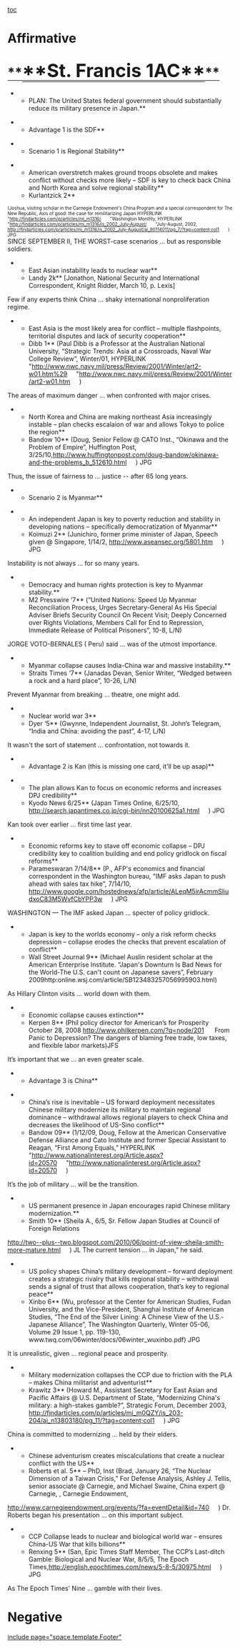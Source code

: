 [[toc]]
=Affirmative= 

==<span style="border-bottom-color: #000000; border-bottom-style: solid; border-bottom-width: 1px; font-size: 1.4em; margin-bottom: 5px; margin-left: 0px; margin-right: 0px; margin-top: 5px; padding-bottom: 0px; padding-left: 0px; padding-right: 0px; padding-top: 5px;">**<span style="border-bottom-color: #000000; border-bottom-style: solid; border-bottom-width: 1px; font-size: 1.4em; margin-bottom: 5px; margin-left: 0px; margin-right: 0px; margin-top: 5px; padding-bottom: 0px; padding-left: 0px; padding-right: 0px; padding-top: 5px;">**St. Francis 1AC**</span>**</span>== 

**PLAN: The United States federal government should substantially reduce its military presence in Japan.**

**Advantage 1 is the SDF**

**Scenario 1 is Regional Stability**

**American overstretch makes ground troops obsolete and makes conflict without checks more likely – SDF is key to check back China and North Korea and solve regional stability**
**Kurlantzick 2**
<span style="display: block; font-size: 10px;">(Joshua, visiting scholar in the Carnegie Endowment's China Program and a special correspondent for The New Republic, Axis of good: the case for remilitarizing Japan
HYPERLINK "<span style="background-attachment: initial; background-clip: initial; background-color: initial; background-origin: initial; background-position: 100% 50%; background-repeat: no-repeat no-repeat; padding-right: 10px;"><span style="background-attachment: initial; background-clip: initial; background-color: initial; url(http: //wiki.debatecoaches.org/i/a.gif); background-origin: initial; background-position: 100% 50%; background-repeat: no-repeat no-repeat; padding-right: 10px;">[[http://findarticles.com/p/articles/mi_m1316/]]</span></span>"Washington Monthly, HYPERLINK "<span style="background-attachment: initial; background-clip: initial; background-color: initial; background-origin: initial; background-position: 100% 50%; background-repeat: no-repeat no-repeat; padding-right: 10px;"><span style="background-attachment: initial; background-clip: initial; background-color: initial; url(http: //wiki.debatecoaches.org/i/a.gif); background-origin: initial; background-position: 100% 50%; background-repeat: no-repeat no-repeat; padding-right: 10px;">[[http://findarticles.com/p/articles/mi_m1316/is_2002_July-August/]]</span></span>"July-August, 2002, <span style="background-attachment: initial; background-clip: initial; background-color: initial; background-origin: initial; background-position: 100% 50%; background-repeat: no-repeat no-repeat; padding-right: 10px;"><span style="background-attachment: initial; background-clip: initial; background-color: initial; url(http: //wiki.debatecoaches.org/i/a.gif); background-origin: initial; background-position: 100% 50%; background-repeat: no-repeat no-repeat; padding-right: 10px;">[[http://findarticles.com/p/articles/mi_m1316/is_2002_July-August/ai_90114011/pg_7/?tag=content;col1]]</span></span>) JPG</span>
SINCE SEPTEMBER II, THE WORST-case scenarios … but as responsible soldiers.

**East Asian instability leads to nuclear war**
**Landy 2k** [Jonathon, National Security and International Correspondent, Knight Ridder, March 10, p. Lexis]
Few if any experts think China … shaky international nonproliferation regime.

**East Asia is the most likely area for conflict – multiple flashpoints, territorial disputes and lack of security cooperation**
**Dibb 1** (Paul Dibb is a Professor at the Australian National University, “Strategic Trends: Asia at a Crossroads, Naval War College Review”, Winter/01, HYPERLINK "<span style="background-attachment: initial; background-clip: initial; background-color: initial; background-origin: initial; background-position: 100% 50%; background-repeat: no-repeat no-repeat; padding-right: 10px;"><span style="background-attachment: initial; background-clip: initial; background-color: initial; url(http: //wiki.debatecoaches.org/i/a.gif); background-origin: initial; background-position: 100% 50%; background-repeat: no-repeat no-repeat; padding-right: 10px;">[[http://www.nwc.navy.mil/press/Review/2001/Winter/art2-w01.htm%29]]</span></span>"<span style="background-attachment: initial; background-clip: initial; background-color: initial; background-origin: initial; background-position: 100% 50%; background-repeat: no-repeat no-repeat; padding-right: 10px;"><span style="background-attachment: initial; background-clip: initial; background-color: initial; url(http: //wiki.debatecoaches.org/i/a.gif); background-origin: initial; background-position: 100% 50%; background-repeat: no-repeat no-repeat; padding-right: 10px;">[[http://www.nwc.navy.mil/press/Review/2001/Winter/art2-w01.htm]]</span></span>)
The areas of maximum danger … when confronted with major crises.

**North Korea and China are making northeast Asia increasingly instable – plan checks escalaion of war and allows Tokyo to police the region**
**Bandow 10** (Doug, Senior Fellow @ CATO Inst., “Okinawa and the Problem of Empire”, Huffington Post, 3/25/10,<span style="background-attachment: initial; background-clip: initial; background-color: initial; background-origin: initial; background-position: 100% 50%; background-repeat: no-repeat no-repeat; padding-right: 10px;"><span style="background-attachment: initial; background-clip: initial; background-color: initial; url(http: //wiki.debatecoaches.org/i/a.gif); background-origin: initial; background-position: 100% 50%; background-repeat: no-repeat no-repeat; padding-right: 10px;">[[http://www.huffingtonpost.com/doug-bandow/okinawa-and-the-problems_b_512610.html]]</span></span>) JPG
Thus, the issue of fairness to … justice -- after 65 long years.

**Scenario 2 is Myanmar**

**An independent Japan is key to poverty reduction and stability in developing nations – specifically democratization of Myanmar**
**Koimuzi 2** (Junichiro, former prime minister of Japan, Speech given @ Singapore, 1/14/2, <span style="background-attachment: initial; background-clip: initial; background-color: initial; background-origin: initial; background-position: 100% 50%; background-repeat: no-repeat no-repeat; padding-right: 10px;"><span style="background-attachment: initial; background-clip: initial; background-color: initial; url(http: //wiki.debatecoaches.org/i/a.gif); background-origin: initial; background-position: 100% 50%; background-repeat: no-repeat no-repeat; padding-right: 10px;">[[http://www.aseansec.org/5801.htm]]</span></span>) JPG
Instability is not always … for so many years.

**Democracy and human rights protection is key to Myanmar stability.**
**M2 Presswire ‘7** (“United Nations: Speed Up Myanmar Reconciliation Process, Urges Secretary-General As His Special Adviser Briefs Security Council On Recent Visit; Deeply Concerned over Rights Violations, Members Call for End to Repression, Immediate Release of Political Prisoners”, 10-8, L/N)
JORGE VOTO-BERNALES ( Peru) said … was of the utmost importance.

**Myanmar collapse causes India-China war and massive instability.**
**Straits Times ‘7** (Janadas Devan, Senior Writer, “Wedged between a rock and a hard place”, 10-26, L/N)
Prevent Myanmar from breaking … theatre, one might add.

**Nuclear world war 3**
**Dyer ‘5** (Gwynne, Independent Journalist, St. John’s Telegram, “India and China: avoiding the past”, 4-17, L/N)
It wasn't the sort of statement … confrontation, not towards it.

**Advantage 2 is Kan (this is missing one card, it'll be up asap)**

**The plan allows Kan to focus on economic reforms and increases DPJ credibility**
**Kyodo News 6/25** (Japan Times Online, 6/25/10, <span style="background-attachment: initial; background-clip: initial; background-color: initial; background-origin: initial; background-position: 100% 50%; background-repeat: no-repeat no-repeat; padding-right: 10px;"><span style="background-attachment: initial; background-clip: initial; background-color: initial; url(http: //wiki.debatecoaches.org/i/a.gif); background-origin: initial; background-position: 100% 50%; background-repeat: no-repeat no-repeat; padding-right: 10px;">[[http://search.japantimes.co.jp/cgi-bin/nn20100625a1.html]]</span></span>) JPG
Kan took over earlier … first time last year.

**Economic reforms key to stave off economic collapse – DPJ credibility key to coalition building and end policy gridlock on fiscal reforms**
**Parameswaran 7/14/8** (P., AFP's economics and financial correspondent in the Washington bureau, “IMF asks Japan to push ahead with sales tax hike”, 7/14/10, <span style="background-attachment: initial; background-clip: initial; background-color: initial; background-origin: initial; background-position: 100% 50%; background-repeat: no-repeat no-repeat; padding-right: 10px;"><span style="background-attachment: initial; background-clip: initial; background-color: initial; url(http: //wiki.debatecoaches.org/i/a.gif); background-origin: initial; background-position: 100% 50%; background-repeat: no-repeat no-repeat; padding-right: 10px;">[[http://www.google.com/hostednews/afp/article/ALeqM5irAcmmSliudxoC83M5WvfCbYPP3w]]</span></span>) JPG
WASHINGTON — The IMF asked Japan … specter of policy gridlock.

**Japan is key to the worlds economy – only a risk reform checks depression – collapse erodes the checks that prevent escalation of conflict**
**Wall Street Journal 9** (Michael Auslin resident scholar at the American Enterprise Institute. “Japan's Downturn Is Bad News for the World-The U.S. can't count on Japanese savers”, February 2009http:online.wsj.com/article/SB123483257056995903.html)
As Hillary Clinton visits … world down with them.

**Economic collapse causes extinction**
**Kerpen 8** (Phil policy director for American’s for Prosperity October 28, 2008 <span style="background-attachment: initial; background-clip: initial; background-color: initial; background-origin: initial; background-position: 100% 50%; background-repeat: no-repeat no-repeat; padding-right: 10px;"><span style="background-attachment: initial; background-clip: initial; background-color: initial; url(http: //wiki.debatecoaches.org/i/a.gif); background-origin: initial; background-position: 100% 50%; background-repeat: no-repeat no-repeat; padding-right: 10px;">[[http://www.philkerpen.com/?q=node/201]]</span></span> From Panic to Depression? The dangers of blaming free trade, low taxes, and flexible labor markets)JFS
It’s important that we … an even greater scale.

**Advantage 3 is China**

**China’s rise is inevitable – US forward deployment necessitates Chinese military modernize its military to maintain regional dominance – withdrawal allows regional players to check China and decreases the likelihood of US-Sino conflict**
**Bandow 09** (1/12/09, Doug, Fellow at the American Conservative Defense Alliance and Cato Institute and former Special Assistant to Reagan, “First Among Equals,” HYPERLINK "<span style="background-attachment: initial; background-clip: initial; background-color: initial; background-origin: initial; background-position: 100% 50%; background-repeat: no-repeat no-repeat; padding-right: 10px;"><span style="background-attachment: initial; background-clip: initial; background-color: initial; url(http: //wiki.debatecoaches.org/i/a.gif); background-origin: initial; background-position: 100% 50%; background-repeat: no-repeat no-repeat; padding-right: 10px;">[[http://www.nationalinterest.org/Article.aspx?id=20570]]</span></span>"<span style="background-attachment: initial; background-clip: initial; background-color: initial; background-origin: initial; background-position: 100% 50%; background-repeat: no-repeat no-repeat; padding-right: 10px;"><span style="background-attachment: initial; background-clip: initial; background-color: initial; url(http: //wiki.debatecoaches.org/i/a.gif); background-origin: initial; background-position: 100% 50%; background-repeat: no-repeat no-repeat; padding-right: 10px;">[[http://www.nationalinterest.org/Article.aspx?id=20570]]</span></span>)
It’s the job of military … will be the transition.

**US permanent presence in Japan encourages rapid Chinese military modernization.**
**Smith 10** (Sheila A., 6/5, Sr. Fellow Japan Studies at Council of Foreign Relations
<span style="background-attachment: initial; background-clip: initial; background-color: initial; background-origin: initial; background-position: 100% 50%; background-repeat: no-repeat no-repeat; padding-right: 10px;"><span style="background-attachment: initial; background-clip: initial; background-color: initial; url(http: //wiki.debatecoaches.org/i/a.gif); background-origin: initial; background-position: 100% 50%; background-repeat: no-repeat no-repeat; padding-right: 10px;">[[http://two--plus--two.blogspot.com/2010/06/point-of-view-sheila-smith-more-mature.html]]</span></span>) JL
The current tension … in Japan,” he said.

**US policy shapes China’s military development – forward deployment creates a strategic rivalry that kills regional stability – withdrawal sends a signal of trust that allows cooperation, that’s key to regional peace**
**Xinbo 6** (Wu, professor at the Center for American Studies, Fudan University, and the Vice-President, Shanghai Institute of American Studies, “The End of the Silver Lining: A Chinese View of the U.S.-Japanese Alliance”, The Washington Quarterly, Winter 05-06, Volume 29 Issue 1, pp. 119-130, www.twq.com/06winter/docs/06winter_wuxinbo.pdf) JPG
It is unrealistic, given … regional peace and prosperity.

**Military modernization collapses the CCP due to friction with the PLA – makes China militarist and adventurist**
**Krawitz 3** (Howard M., Assistant Secretary for East Asian and Pacific Affairs @ U.S. Department of State, “Modernizing China's military: a high-stakes gamble?”, Strategic Forum, December 2003, <span style="background-attachment: initial; background-clip: initial; background-color: initial; background-origin: initial; background-position: 100% 50%; background-repeat: no-repeat no-repeat; padding-right: 10px;"><span style="background-attachment: initial; background-clip: initial; background-color: initial; url(http: //wiki.debatecoaches.org/i/a.gif); background-origin: initial; background-position: 100% 50%; background-repeat: no-repeat no-repeat; padding-right: 10px;">[[http://findarticles.com/p/articles/mi_m0QZY/is_203-204/ai_n13803180/pg_11/?tag=content;col1]]</span></span>) JPG
China is committed to modernizing … held by their elders.

**Chinese adventurism creates miscalculations that create a nuclear conflict with the US**
**Roberts et al. 5** – PhD, Inst (Brad, January 26, “The Nuclear Dimension of a Taiwan Crisis,” For Defense Analysis, Ashley J. Tellis, senior associate @ Carnegie, and Michael Swaine, China expert @ Carnegie, , Carnegie Endowment,
<span style="background-attachment: initial; background-clip: initial; background-color: initial; background-origin: initial; background-position: 100% 50%; background-repeat: no-repeat no-repeat; padding-right: 10px;"><span style="background-attachment: initial; background-clip: initial; background-color: initial; url(http: //wiki.debatecoaches.org/i/a.gif); background-origin: initial; background-position: 100% 50%; background-repeat: no-repeat no-repeat; padding-right: 10px;">[[http://www.carnegieendowment.org/events/?fa=eventDetail&id=740]]</span></span>)
Dr. Roberts began his presentation … on this important subject.

**CCP Collapse leads to nuclear and biological world war – ensures China-US War that kills billions**
**Renxing 5** (San, Epic Times Staff Member, The CCP’s Last-ditch Gamble: Biological and Nuclear War, 8/5/5, The Epoch Times,<span style="background-attachment: initial; background-clip: initial; background-color: initial; background-origin: initial; background-position: 100% 50%; background-repeat: no-repeat no-repeat; padding-right: 10px;"><span style="background-attachment: initial; background-clip: initial; background-color: initial; url(http: //wiki.debatecoaches.org/i/a.gif); background-origin: initial; background-position: 100% 50%; background-repeat: no-repeat no-repeat; padding-right: 10px;">[[http://english.epochtimes.com/news/5-8-5/30975.html]]</span></span>) JPG
As The Epoch Times’ Nine … gamble with their lives.

=Negative= 

[[include page="space.template.Footer"]]